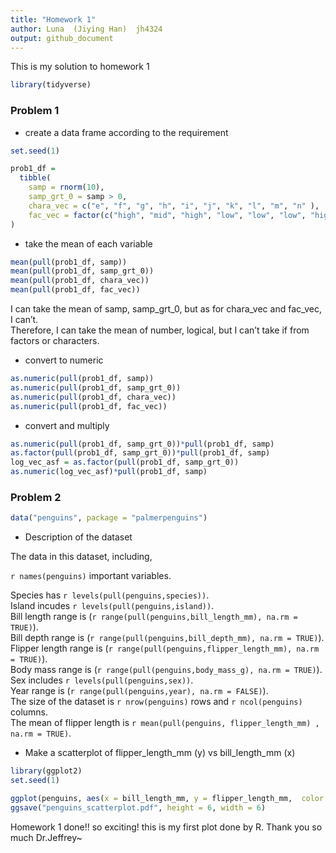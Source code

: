 ```yaml
---
title: "Homework 1"
author: Luna  (Jiying Han)  jh4324
output: github_document
---
```


This is my solution to homework 1


```r
library(tidyverse)
```

### Problem 1

* create a data frame according to the requirement

```r
set.seed(1)

prob1_df = 
  tibble(
    samp = rnorm(10), 
    samp_grt_0 = samp > 0,  
    chara_vec = c("e", "f", "g", "h", "i", "j", "k", "l", "m", "n" ),
    fac_vec = factor(c("high", "mid", "high", "low", "low", "low", "high", "mid", "mid",   "mid" )),
)
```

* take the mean of each variable

```r
mean(pull(prob1_df, samp))
mean(pull(prob1_df, samp_grt_0))
mean(pull(prob1_df, chara_vec))
mean(pull(prob1_df, fac_vec))
```

I can take the mean of samp, samp_grt_0, but as for chara_vec and fac_vec, I can't.  
Therefore, I can take the mean of number, logical, but I can't take if from factors or characters.


* convert to numeric

```r
as.numeric(pull(prob1_df, samp))
as.numeric(pull(prob1_df, samp_grt_0))
as.numeric(pull(prob1_df, chara_vec))
as.numeric(pull(prob1_df, fac_vec))
```


* convert and multiply

```r
as.numeric(pull(prob1_df, samp_grt_0))*pull(prob1_df, samp)
as.factor(pull(prob1_df, samp_grt_0))*pull(prob1_df, samp)
log_vec_asf = as.factor(pull(prob1_df, samp_grt_0))
as.numeric(log_vec_asf)*pull(prob1_df, samp)
```



### Problem 2

```r
data("penguins", package = "palmerpenguins")
```

* Description of the dataset

The data in this dataset, including,

  `r names(penguins)` important variables.
    
    
   Species has `r levels(pull(penguins,species))`.  
   Island incudes `r levels(pull(penguins,island))`.  
   Bill length range is (`r range(pull(penguins,bill_length_mm), na.rm = TRUE)`).  
   Bill depth range is (`r range(pull(penguins,bill_depth_mm), na.rm = TRUE)`).  
   Flipper length range is (`r range(pull(penguins,flipper_length_mm), na.rm = TRUE)`).  
   Body mass range is (`r range(pull(penguins,body_mass_g), na.rm = TRUE)`).  
   Sex includes `r levels(pull(penguins,sex))`.  
   Year range is (`r range(pull(penguins,year), na.rm = FALSE)`).  
   The size of the dataset is `r nrow(penguins)` rows and `r ncol(penguins)` columns.  
   The mean of flipper length is `r mean(pull(penguins, flipper_length_mm) , na.rm = TRUE)`.


* Make a scatterplot of flipper_length_mm (y) vs bill_length_mm (x)


```r
library(ggplot2)
set.seed(1)

ggplot(penguins, aes(x = bill_length_mm, y = flipper_length_mm,  color = species)) + geom_point()
ggsave("penguins_scatterplot.pdf", height = 6, width = 6)
```

Homework 1 done!! so exciting! this is my first plot done by R. Thank you so much Dr.Jeffrey~
